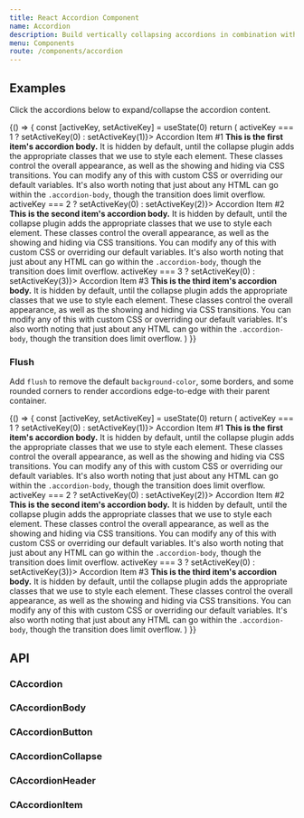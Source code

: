 ```yaml
---
title: React Accordion Component
name: Accordion
description: Build vertically collapsing accordions in combination with our React Collapse component.
menu: Components
route: /components/accordion
---
```





## Examples

Click the accordions below to expand/collapse the accordion content.

<Playground>
  {() => {
    const [activeKey, setActiveKey] = useState(0)
    return (
      <CAccordion>
        <CAccordionItem>
          <CAccordionHeader>
            <CAccordionButton collapsed={activeKey !== 1} onClick={() => activeKey === 1 ? setActiveKey(0) : setActiveKey(1)}>
              Accordion Item #1
            </CAccordionButton>
          </CAccordionHeader>
          <CAccordionCollapse visible={activeKey === 1}>
            <CAccordionBody>
              <strong>This is the first item's accordion body.</strong> It is hidden by default,
              until the collapse plugin adds the appropriate classes that we use to style each
              element. These classes control the overall appearance, as well as the showing and
              hiding via CSS transitions. You can modify any of this with custom CSS or overriding
              our default variables. It's also worth noting that just about any HTML can go within
              the <code>.accordion-body</code>, though the transition does limit overflow.
            </CAccordionBody>
          </CAccordionCollapse>
        </CAccordionItem>
        <CAccordionItem>
          <CAccordionHeader>
            <CAccordionButton collapsed={activeKey !== 2} onClick={() => activeKey === 2 ? setActiveKey(0) : setActiveKey(2)}>
              Accordion Item #2
            </CAccordionButton>
          </CAccordionHeader>
          <CAccordionCollapse visible={activeKey === 2}>
            <CAccordionBody>
              <strong>This is the second item's accordion body.</strong> It is hidden by default,
              until the collapse plugin adds the appropriate classes that we use to style each
              element. These classes control the overall appearance, as well as the showing and
              hiding via CSS transitions. You can modify any of this with custom CSS or overriding
              our default variables. It's also worth noting that just about any HTML can go within
              the <code>.accordion-body</code>, though the transition does limit overflow.
            </CAccordionBody>
          </CAccordionCollapse>
        </CAccordionItem>
        <CAccordionItem>
          <CAccordionHeader>
            <CAccordionButton collapsed={activeKey !== 3} onClick={() => activeKey === 3 ? setActiveKey(0) : setActiveKey(3)}>
              Accordion Item #3
            </CAccordionButton>
          </CAccordionHeader>
          <CAccordionCollapse visible={activeKey === 3}>
            <CAccordionBody>
              <strong>This is the third item's accordion body.</strong> It is hidden by default,
              until the collapse plugin adds the appropriate classes that we use to style each
              element. These classes control the overall appearance, as well as the showing and
              hiding via CSS transitions. You can modify any of this with custom CSS or overriding
              our default variables. It's also worth noting that just about any HTML can go within
              the <code>.accordion-body</code>, though the transition does limit overflow.
            </CAccordionBody>
          </CAccordionCollapse>
        </CAccordionItem>
      </CAccordion>
    )
  }}
</Playground>

### Flush

Add `flush` to remove the default `background-color`, some borders, and some rounded corners to render accordions edge-to-edge with their parent container.

<Playground>
  {() => {
    const [activeKey, setActiveKey] = useState(0)
    return (
      <CAccordion flush>
        <CAccordionItem>
          <CAccordionHeader>
            <CAccordionButton collapsed={activeKey !== 1} onClick={() => activeKey === 1 ? setActiveKey(0) : setActiveKey(1)}>
              Accordion Item #1
            </CAccordionButton>
          </CAccordionHeader>
          <CAccordionCollapse visible={activeKey === 1}>
            <CAccordionBody>
              <strong>This is the first item's accordion body.</strong> It is hidden by default,
              until the collapse plugin adds the appropriate classes that we use to style each
              element. These classes control the overall appearance, as well as the showing and
              hiding via CSS transitions. You can modify any of this with custom CSS or overriding
              our default variables. It's also worth noting that just about any HTML can go within
              the <code>.accordion-body</code>, though the transition does limit overflow.
            </CAccordionBody>
          </CAccordionCollapse>
        </CAccordionItem>
        <CAccordionItem>
          <CAccordionHeader>
            <CAccordionButton collapsed={activeKey !== 2} onClick={() => activeKey === 2 ? setActiveKey(0) : setActiveKey(2)}>
              Accordion Item #2
            </CAccordionButton>
          </CAccordionHeader>
          <CAccordionCollapse visible={activeKey === 2}>
            <CAccordionBody>
              <strong>This is the second item's accordion body.</strong> It is hidden by default,
              until the collapse plugin adds the appropriate classes that we use to style each
              element. These classes control the overall appearance, as well as the showing and
              hiding via CSS transitions. You can modify any of this with custom CSS or overriding
              our default variables. It's also worth noting that just about any HTML can go within
              the <code>.accordion-body</code>, though the transition does limit overflow.
            </CAccordionBody>
          </CAccordionCollapse>
        </CAccordionItem>
        <CAccordionItem>
          <CAccordionHeader>
            <CAccordionButton collapsed={activeKey !== 3} onClick={() => activeKey === 3 ? setActiveKey(0) : setActiveKey(3)}>
              Accordion Item #3
            </CAccordionButton>
          </CAccordionHeader>
          <CAccordionCollapse visible={activeKey === 3}>
            <CAccordionBody>
              <strong>This is the third item's accordion body.</strong> It is hidden by default,
              until the collapse plugin adds the appropriate classes that we use to style each
              element. These classes control the overall appearance, as well as the showing and
              hiding via CSS transitions. You can modify any of this with custom CSS or overriding
              our default variables. It's also worth noting that just about any HTML can go within
              the <code>.accordion-body</code>, though the transition does limit overflow.
            </CAccordionBody>
          </CAccordionCollapse>
        </CAccordionItem>
      </CAccordion>
    )
  }}
</Playground>

<!-- ## TODO: Accessibility - https://coreui.io/docs/components/accordion/#accessibility -->

## API

### CAccordion

<Props of={CAccordion} />

### CAccordionBody

<Props of={CAccordionBody} />

### CAccordionButton

<Props of={CAccordionButton} />

### CAccordionCollapse

<Props of={CAccordionCollapse} />

### CAccordionHeader

<Props of={CAccordionHeader} />

### CAccordionItem

<Props of={CAccordionItem} />
